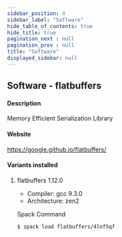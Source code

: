 ```yaml
---
sidebar_position: 4
sidebar_label: "Software"
hide_table_of_contents: true
hide_title: true
pagination_next : null
pagination_prev : null
title: "Software"
displayed_sidebar: null
---
```


## Software - flatbuffers


#### Description
Memory Efficient Serialization Library

#### Website
https://google.github.io/flatbuffers/

#### Variants installed

1. flatbuffers 1.12.0

    - Compiler: gcc 9.3.0
    - Architecture: zen2

    Spack Command
    ```bash
    $ spack load flatbuffers/4lnf5qf
    ```
